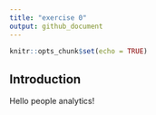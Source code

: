```yaml
---
title: "exercise 0"
output: github_document
---
```


```r
knitr::opts_chunk$set(echo = TRUE)
```

## Introduction

Hello people analytics!

## 
